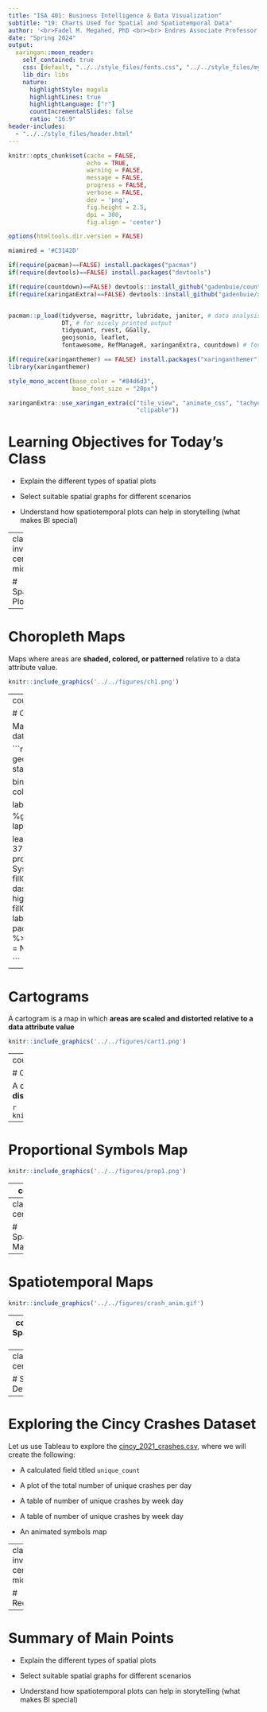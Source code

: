 ```yaml
---
title: "ISA 401: Business Intelligence & Data Visualization"
subtitle: "19: Charts Used for Spatial and Spatiotemporal Data"
author: '<br>Fadel M. Megahed, PhD <br><br> Endres Associate Professor <br> Farmer School of Business<br> Miami University<br><br> [`r icons::icon_style(icons::fontawesome("twitter"), fill = "white")` @FadelMegahed](https://twitter.com/FadelMegahed) <br> [`r icons::icon_style(icons::fontawesome("github"), fill = "white")` fmegahed](https://github.com/fmegahed/) <br> [`r icons::icon_style(icons::fontawesome("paper-plane", style = "solid"), fill = "white")` fmegahed@miamioh.edu](mailto:fmegahed@miamioh.edu)<br> [`r icons::icon_style(icons::fontawesome("question"), fill = "white")` Automated Scheduler for Office Hours](https://calendly.com/fmegahed)<br><br>'
date: "Spring 2024"
output:
  xaringan::moon_reader:
    self_contained: true
    css: [default, "../../style_files/fonts.css", "../../style_files/my-theme.css"]
    lib_dir: libs
    nature:
      highlightStyle: magula
      highlightLines: true
      highlightLanguage: ["r"]
      countIncrementalSlides: false
      ratio: "16:9"
header-includes:  
  - "../../style_files/header.html"
---
```



```r
knitr::opts_chunk$set(cache = FALSE,
                      echo = TRUE,
                      warning = FALSE,
                      message = FALSE,
                      progress = FALSE, 
                      verbose = FALSE,
                      dev = 'png',
                      fig.height = 2.5,
                      dpi = 300,
                      fig.align = 'center')

options(htmltools.dir.version = FALSE)

miamired = '#C3142D'

if(require(pacman)==FALSE) install.packages("pacman")
if(require(devtools)==FALSE) install.packages("devtools")

if(require(countdown)==FALSE) devtools::install_github("gadenbuie/countdown")
if(require(xaringanExtra)==FALSE) devtools::install_github("gadenbuie/xaringanExtra")


pacman::p_load(tidyverse, magrittr, lubridate, janitor, # data analysis pkgs
               DT, # for nicely printed output
               tidyquant, rvest, GGally,
               geojsonio, leaflet,
               fontawesome, RefManageR, xaringanExtra, countdown) # for slides
```

```r
if(require(xaringanthemer) == FALSE) install.packages("xaringanthemer")
library(xaringanthemer)

style_mono_accent(base_color = "#84d6d3",
                  base_font_size = "20px")

xaringanExtra::use_xaringan_extra(c("tile_view", "animate_css", "tachyons", "panelset", "broadcast", "share_again", "search", "fit_screen", "editable", 
                                    "clipable"))
```

# Learning Objectives for Today's Class

- Explain the different types of spatial plots  

- Select suitable spatial graphs for different scenarios  

- Understand how spatiotemporal plots can help in storytelling (what makes BI special)


---
class: inverse, center, middle

# Spatial Plots


---

# Choropleth Maps

Maps where areas are **shaded, colored, or patterned** relative to a data attribute value. 

```r
knitr::include_graphics('../../figures/ch1.png')
```

---
count: false

# Choropleth Maps

Maps where areas are **shaded, colored, or patterned** relative to a data attribute value. 


```r
states <- geojsonio::geojson_read("https://rstudio.github.io/leaflet/json/us-states.geojson", what = "sp")

bins <- c(0, 10, 20, 50, 100, 200, 500, 1000, Inf)
pal <- colorBin("YlOrRd", domain = states$density, bins = bins)

labels <- sprintf(
  "<strong>%s</strong><br/>%g people / mi<sup>2</sup>",
  states$name, states$density
) |> lapply(htmltools::HTML)

leaflet(states, width = '100%', height = 400) %>%
  setView(-96, 37.8, 4) %>%
  addProviderTiles("MapBox", options = providerTileOptions(
    id = "mapbox.light",
    accessToken = Sys.getenv('MAPBOX_ACCESS_TOKEN'))) %>%
  addPolygons(
    fillColor = ~pal(density),
    weight = 2,
    opacity = 1,
    color = "white",
    dashArray = "3",
    fillOpacity = 0.7,
    highlightOptions = highlightOptions(
      weight = 5,
      color = "#666",
      dashArray = "",
      fillOpacity = 0.7,
      bringToFront = TRUE),
    label = labels,
    labelOptions = labelOptions(
      style = list("font-weight" = "normal", padding = "3px 8px"),
      textsize = "15px",
      direction = "auto")) %>%
  addLegend(pal = pal, values = ~density, opacity = 0.7, title = NULL,
    position = "bottomright")

```


---

# Cartograms

A cartogram is a map in which **areas are scaled and distorted relative to a data
attribute value**

```r
knitr::include_graphics('../../figures/cart1.png')
```

---
count: false

# Cartograms


A cartogram is a map in which **areas are scaled and distorted relative to a data
attribute value**

```r
knitr::include_graphics('../../figures/cart2.png')
```


---

# Proportional Symbols Map

```r
knitr::include_graphics('../../figures/prop1.png')
```

---
count: false

# Proportional Symbols Map

```r
knitr::include_graphics('../../figures/prop4.png')
```

---
class: inverse, center, middle

# Spatiotemporal Maps

---

# Spatiotemporal Maps

```r
knitr::include_graphics('../../figures/crash_anim.gif')
```

---
count: false
# Spatiotemporal Maps

```r
knitr::include_graphics('../../figures/animatedVaccineMap.gif')
```

---
class: inverse, center, middle

# Software Demo

---

# Exploring the Cincy Crashes Dataset

Let us use Tableau to explore the [cincy_2021_crashes.csv](https://miamioh.instructure.com/courses/213901/files/31516720?module_item_id=5123395), where we will create the following:   

- A calculated field titled `unique_count`

- A plot of the total number of unique crashes per day  

- A table of number of unique crashes by week day

- A table of number of unique crashes by week day

- An animated symbols map


---
class: inverse, center, middle

# Recap

---

# Summary of Main Points

- Explain the different types of spatial plots  

- Select suitable spatial graphs for different scenarios  

- Understand how spatiotemporal plots can help in storytelling (what makes BI special)


